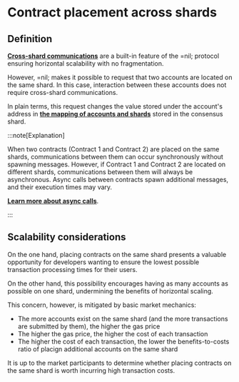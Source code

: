 # Contract placement across shards

## Definition

[**Cross-shard communications**](core-concepts/shards-parallel-execution.mdx#message-passing-checks) are a built-in feature of the =nil; protocol ensuring horizontal scalability with no fragmentation.

However, =nil; makes it possible to request that two accounts are located on the same shard. In this case, interaction between these accounts does not require cross-shard communications.

In plain terms, this request changes the value stored under the account's address in [**the mapping of accounts and shards**](core-concepts/accounts.mdx) stored in the consensus shard. 

:::note[Explanation]

When two contracts (Contract 1 and Contract 2) are placed on the same shards, communications between them can occur synchronously without spawning messages. However, if Contract 1 and Contract 2 are located on different shards, communications between them will always be asynchronous. Async calls between contracts spawn additional messages, and their execution times may vary.

[**Learn more about async calls**](core-concepts/shards-parallel-execution.mdx#async-execution).

:::

## Scalability considerations

On the one hand, placing contracts on the same shard presents a valuable opportunity for developers wanting to ensure the lowest possible transaction processing times for their users.

On the other hand, this possibility encourages having as many accounts as possible on one shard, undermining the benefits of horizontal scaling.

This concern, however, is mitigated by basic market mechanics: 

* The more accounts exist on the same shard (and the more transactions are submitted by them), the higher the gas price 
* The higher the gas price, the higher the cost of each transaction
* The higher the cost of each transaction, the lower the benefits-to-costs ratio of placign additional accounts on the same shard

It is up to the market participants to determine whether placing contracts on the same shard is worth incurring high transaction costs.
